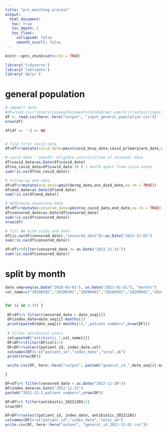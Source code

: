 ```yaml
---
title: "pre_matching precess"
output: 
  html_document:
   toc: true
   toc_depth: 2
   toc_float:
     collapsed: false
     smooth_scorll: false
---
```


```r
knitr::opts_chunk$set(echo = TRUE)
```


```r
library('tidyverse')
library('lubridate')
library('dplyr')
```

# general population
```r
# impoprt data
#df=read.csv("/Users/yayang/Documents/GitHub/amr-uom-brit/output/input_general_population.csv")
df <- read.csv(here::here("output", "input_general_population.csv"))
nrow(df)

df[df == ''] <- NA


# find first covid date
df=df%>%mutate(covid_date=pmin(covid_hosp_date,covid_primarycare_date,covid_SGSS_date,covid_died_date_cpns,covid_died_date_ons,na.rm = TRUE))

# covid date - 1month: eligible controls(free of disease) date
df$covid_date=as.Date(df$covid_date)
df$no_covid_date=df$covid_date-30 # 1 month apart from covid onset
sum(!is.na(df$no_covid_date))

# follow-up end date 
df=df%>%mutate(end_date=pmin(dereg_date,ons_died_date,na.rm = TRUE))
df$end_date=as.Date(df$end_date)
sum(!is.na(df$end_date))

# determine censoring date
df=df%>%mutate(censored_date=pmin(no_covid_date,end_date,na.rm = TRUE))
df$censored_date=as.Date(df$censored_date)
sum(!is.na(df$censored_date))
nrow(df)

# fill NA with study end date
df[is.na(df$censored_date),"censored_date"]<-as.Date("2022-12-01")
sum(!is.na(df$censored_date))

df=df%>%filter(censored_date <= as.Date("2022-12-31"))
sum(!is.na(df$censored_date))

```

# split by month
```r
date_seq=seq(as.Date("2020-03-01"), as.Date("2023-01-01"), "months")
col_name=c("20200201","20200301","20200401","20200501","20200601","2020070120200801","20200901","20201001","20201101","20201201","20210101","20210201","20210301","20210401","20210501","20210601","20210701","20210801","2021090","20211001","20211101","20211201","20220101","20220201","20220301","20220401","20220501","20220601","202207020220801","20220901","20221001","20221101","20221201")


for (i in 1:34) {
  
 DF=df%>% filter(censored_date > date_seq[i])
 DF$index_date=date_seq[i]-months(1)
 print(paste0(date_seq[i]-months(1),",patient number=",nrow(DF)))
 
 # filter antibiotic users
 col=paste0("antibiotic_",col_name[i])
 DF=DF%>%filter(DF[col]>1)
 DF=DF%>%select(patient_id, index_date,col)
 colnames(DF)<-c("patient_id","index_date","total_ab")
 print(nrow(DF))

 write.csv(DF, here::here("output", paste0("general_id_",date_seq[i]-months(1),".csv")))

}

DF=df%>% filter(censored_date > as.Date("2022-11-30"))
DF$index_date=as.Date("2022-12-31")
paste0("2022-12-3,patient number=",nrow(DF))

DF=DF%>% filter(antibiotic_20221201>1)
nrow(DF)

DF=DF%>%select(patient_id, index_date, antibiotic_20221201)
colnames(DF)<-c("patient_id","index_date","total_ab")
write.csv(DF, here::here("output", "general_id_2022-12-01.csv"))


```

